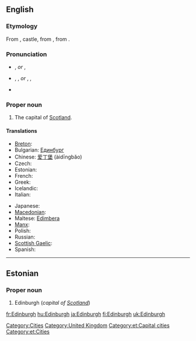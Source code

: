 ==English==
{{wikipedia}}

===Etymology===
From {{etyl|ang|en}} {{term|burg|lang=ang}}, castle, from {{proto|Germanic|burgs|fortress|lang=en}}, from {{proto|Indo-European|bhrgh|fortified elevation|lang=en}}.
{{etystub}} <!---What about the "Edin-" part?--->

===Pronunciation===
* {{a|UK}} {{IPA|/ˈɛdɪnbərə/}}, {{SAMPA|/"EdInb@r@/}} ''or'' {{IPA|/ˈɛdɪnbrə/}}, {{SAMPA|/"EdInbr@/}}
* {{a|US}} {{enPR|ĕdʹən-bŭr-ə}}, {{IPA|/ˈɛdənbʌrə/}}, {{SAMPA|/"Ed@nbVr@/}} ''or'' {{enPR|ĕdʹən-bər-ə}}, {{IPA|/ˈɛdənbərə/}}, {{SAMPA|/"Ed@nb@r@/}}
* {{audio|en-uk-edinburgh.ogg|Audio (UK)}}

===Proper noun===
{{en-proper noun}}

# The capital of [[Scotland]].

====Translations====
{{trans-top|capital of Scotland}}
* [[Breton]]: {{t|br|Dinedin|xs=Breton}}
* Bulgarian: [[Единбург]]
* Chinese: [[爱丁堡]] (àidīngbăo)
* Czech: {{t|cs|Edinburgh|m}}
* Estonian: {{t-|et|Edinburgh}}
* French: {{t+|fr|Édimbourg}}
* Greek: {{t|el|Εδιμβούργο|n|tr=Edimvoúrgo|sc=Grek}}
* Icelandic: {{t-|is|Edinborg|f}}
* Italian: {{t-|it|Edimburgo|f}}
{{trans-mid}}
* Japanese: {{t|ja|エディンバラ|tr=Edimbara|sc=Jpan}}
* [[Macedonian]]: {{t|mk|Единбург|m|tr=Édinburg|sc=Cyrl|xs=Macedonian}}
* Maltese: [[Edimbera]]
* [[Manx]]: {{t|gv|Doon Edin|xs=Manx}}
* Polish: {{t-|pl|Edynburg|m}}
* Russian: {{t|ru|Эдинбург|m|tr=Édinburg|sc=Cyrl}}
* [[Scottish Gaelic]]: {{t-|gd|Dùn Èideann|xs=Scottish Gaelic}}
* Spanish: {{t+|es|Edimburgo|m}}
{{trans-bottom}}

[[Category:Cities]]
[[Category:United Kingdom]]

----

==Estonian==

===Proper noun===
{{infl|et|proper noun}}

# Edinburgh (''capital of [[Scotland]]'')

[[Category:et:Capital cities]]
[[Category:et:Cities]]

[[fr:Edinburgh]]
[[hu:Edinburgh]]
[[ja:Edinburgh]]
[[fi:Edinburgh]]
[[uk:Edinburgh]]